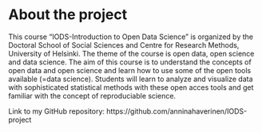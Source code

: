 # About the project

This course "IODS-Introduction to Open Data Science" is organized by the Doctoral School of Social Sciences and Centre for Research Methods, University of Helsinki. The theme of the course is open data, open science and data science. The aim of this course is to understand the concepts of open data and open science and learn how to use some of the open tools available (=data science). Students will learn to analyze and visualize data with sophisticated statistical methods with these open acces tools and get familiar with the concept of reproduciable science.   

Link to my GitHub repository: https://github.com/anninahaverinen/IODS-project